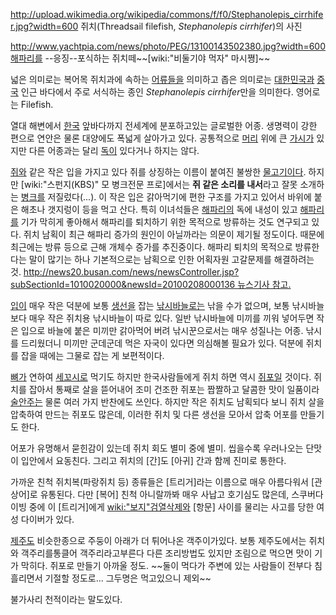 http://upload.wikimedia.org/wikipedia/commons/f/f0/Stephanolepis_cirrhifer.jpg?width=600
쥐치(Threadsail filefish, ''Stephanolepis cirrhifer'')의 사진

http://www.yachtpia.com/news/photo/PEG/13100143502380.jpg?width=600
[[해파리]]를 --응징--포식하는 쥐치떼~~[wiki:"비둘기야 먹자" 마시쪙]~~

넓은 의미로는 복어목 쥐치과에 속하는 [[어류]]들을 의미하고 좁은 의미로는 [[대한민국]]과 [[중국]] 인근 바다에서 주로 서식하는 종인 ''Stephanolepis cirrhifer''만을 의미한다. 영어로는 Filefish.

열대 해변에서 [[한국]] 앞바다까지 전세계에 분포하고있는 글로벌한 어종. 생명력이 강한 편으로 연안은 물론 대양에도 폭넓게 살아가고 있다. 공통적으로 [[머리]] 위에 큰 [[가시]]가 있지만 다른 어종과는 달리 [[독]]이 있다거나 하지는 않다. 

[[쥐]]와 같은 작은 입을 가지고 있다 쥐를 상징하는 이름이 붙여진 불쌍한 [[물고기]]이다. 하지만 [wiki:"스펀지(KBS)" 모 병크전문 프로]에서는 '''쥐 같은 소리를 내서'''라고 잘못 소개하는 [[병크]]를 저질렀다(...). 이 작은 입은 갉아먹기에 편한 구조를 가지고 있어서 바위에 붙은 해초나 갯지렁이 등을 먹고 산다. 특히 이녀석들은 [[해파리]]의 독에 내성이 있고 [[해파리]]를 기가 막히게 좋아해서 해파리를 퇴치하기 위한 목적으로 방류하는 것도 연구되고 있다. 쥐치 남획이 최근 해파리 증가의 원인이 아닐까라는 의문이 제기될 정도이다. 때문에 최근에는 방류 등으로 근해 개체수 증가를 추진중이다. 해파리 퇴치의 목적으로 방류한다는 말이 많기는 하나 기본적으로는 남획으로 인한 어획자원 고갈문제를 해결하려는 것. [[http://news20.busan.com/news/newsController.jsp?subSectionId=1010020000&newsId=20100208000136 뉴스기사 참고.]]

[[입]]이 매우 작은 덕분에 보통 [[생선]]을 잡는 [[낚시]]바늘로는 낚을 수가 없으며, 보통 낚시바늘보다 매우 작은 쥐치용 낚시바늘이 따로 있다. 일반 낚시바늘에 미끼를 끼워 넣어두면 작은 입으로 바늘에 붙은 미끼만 갉아먹어 버려 낚시꾼으로서는 매우 성질나는 어종. 낚시를 드리웠더니 미끼만 군데군데 먹은 자국이 있다면 의심해볼 필요가 있다. 덕분에 쥐치를 잡을 때에는 그물로 잡는 게 보편적이다.

[[뼈]]가 연하여 [[세꼬시]]로 먹기도 하지만 한국사람들에게 쥐치 하면 역시 [[쥐포]]일 것이다. 쥐치를 잡아서 통째로 살을 뜯어내어 조미 건조한 쥐포는 짭짤하고 달콤한 맛이 일품이라 [[술안주]]는 물론 여러 가지 반찬에도 쓰인다. 하지만 작은 쥐치도 남획되다 보니 쥐치 살을 압축하여 만드는 쥐포도 많은데, 이러한 쥐치 및 다른 생선을 모아서 압축 어포를 만들기도 한다.

어포가 유명해서 묻힌감이 있는데 쥐치 회도 별미 중에 별미. 씹을수록 우러나오는 단맛이 입안에서 요동친다. 그리고 쥐치의 [간]도 [아귀] 간과 함께 진미로 통한다.  

가까운 친척 쥐치복(파랑쥐치 등) 종류들은 [트리거]라는 이름으로 매우 아름다워서 [관상어]로 유통된다. 다만 [복어] 친척 아니랄까봐 매우 사납고 호기심도 많은데, 스쿠버다이빙 중에 이 [트리거]에게 [[wiki:"보지"검열삭제]]와 [항문] 사이를 물리는 사고를 당한 여성 다이버가 있다.

[[제주도]] 비슷한종으로 주둥이 아래가 더 튀어나온 객주이가있다. 보통 제주도에서는 쥐치와 객주리를통클어 객주리라고부른다 다른 조리방법도 있지만 조림으로 먹으면 맛이 기가 막히다. 쥐포로 만들기 아까울 정도. ~~둘이 먹다가 주변에 있는 사람들이 전부다 침흘리면서 기절할 정도로... 그두명은 먹고있으니 제외~~

불가사리 천적이라는 말도있다.

